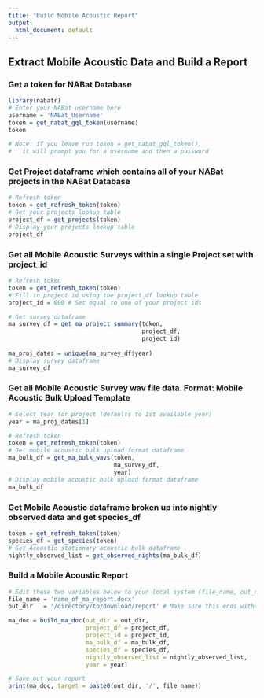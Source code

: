 ```yaml
---
title: "Build Mobile Acoustic Report"
output:
  html_document: default
---
```


## Extract Mobile Acoustic Data and Build a Report


### Get a token for NABat Database
```r
library(nabatr)
# Enter your NABat username here
username = 'NABat_Username'
token = get_nabat_gql_token(username)
token

# Note: if you leave run token = get_nabat_gql_token(),
#   it will prompt you for a username and then a password
```


### Get Project dataframe which contains all of your NABat projects in the NABat Database
```r
# Refresh token
token = get_refresh_token(token)
# Get your projects lookup table
project_df = get_projects(token)
# Display your projects lookup table
project_df
```


### Get all Mobile Acoustic Surveys within a single Project set with project_id
```r
# Refresh token
token = get_refresh_token(token)
# Fill in project id using the project_df lookup table
project_id = 000 # Set equal to one of your project ids

# Get survey dataframe 
ma_survey_df = get_ma_project_summary(token, 
                                      project_df, 
                                      project_id)
                                          
ma_proj_dates = unique(ma_survey_df$year)
# Display survey dataframe
ma_survey_df
```


### Get all Mobile Acoustic Survey wav file data.  Format: Mobile Acoustic Bulk Upload Template
```r
# Select Year for project (defaults to 1st available year)
year = ma_proj_dates[1]

# Refresh token
token = get_refresh_token(token)
# Get mobile acoustic bulk upload format dataframe
ma_bulk_df = get_ma_bulk_wavs(token,
                              ma_survey_df,
                              year)
# Display mobile acoustic bulk upload format dataframe
ma_bulk_df
```


### Get Mobile Acoustic dataframe broken up into nightly observed data and get species_df
```r
token = get_refresh_token(token)
species_df = get_species(token)
# Get Acoustic stationary acoustic bulk dataframe
nightly_observed_list = get_observed_nights(ma_bulk_df)
```


### Build a Mobile Acoustic Report
```r
# Edit these two variables below to your local system (file_name, out_dir)
file_name = 'name_of_ma_report.docx'  
out_dir   = '/directory/to/download/report' # Make sure this ends without a '/'

ma_doc = build_ma_doc(out_dir = out_dir,
                      project_df = project_df,
                      project_id = project_id,
                      ma_bulk_df = ma_bulk_df,
                      species_df = species_df,
                      nightly_observed_list = nightly_observed_list,
                      year = year)

# Save out your report
print(ma_doc, target = paste0(out_dir, '/', file_name))
```



